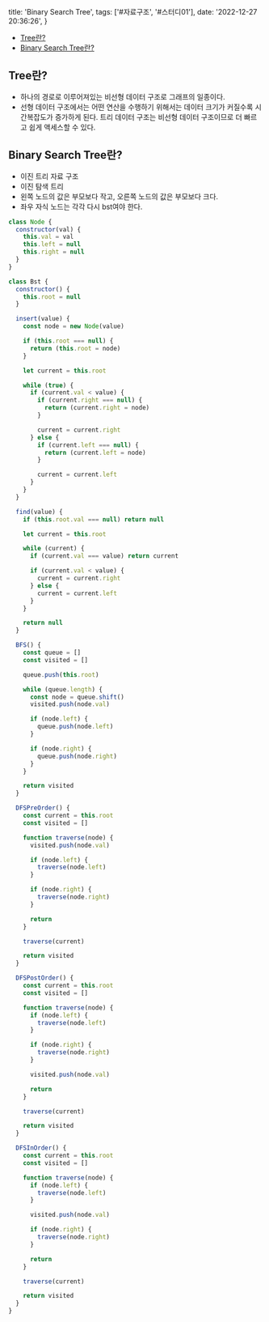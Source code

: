   title: 'Binary Search Tree',
  tags: ['#자료구조', '#스터디01'],
  date: '2022-12-27 20:36:26',
}

- [Tree란?](#tree란)
- [Binary Search Tree란?](#binary-search-tree란)

## Tree란?

- 하나의 경로로 이루어져있는 비선형 데이터 구조로 그래프의 일종이다.
- 선형 데이터 구조에서는 어떤 연산을 수행하기 위해서는 데이터 크기가 커질수록 시간복잡도가 증가하게 된다. 트리 데이터 구조는 비선형 데이터 구조이므로 더 빠르고 쉽게 액세스할 수 있다.

## Binary Search Tree란?

- 이진 트리 자료 구조
- 이진 탐색 트리
- 왼쪽 노드의 값은 부모보다 작고, 오른쪽 노드의 값은 부모보다 크다.
- 좌우 자식 노드는 각각 다시 bst여야 한다.

```js
class Node {
  constructor(val) {
    this.val = val
    this.left = null
    this.right = null
  }
}

class Bst {
  constructor() {
    this.root = null
  }

  insert(value) {
    const node = new Node(value)

    if (this.root === null) {
      return (this.root = node)
    }

    let current = this.root

    while (true) {
      if (current.val < value) {
        if (current.right === null) {
          return (current.right = node)
        }

        current = current.right
      } else {
        if (current.left === null) {
          return (current.left = node)
        }

        current = current.left
      }
    }
  }

  find(value) {
    if (this.root.val === null) return null

    let current = this.root

    while (current) {
      if (current.val === value) return current

      if (current.val < value) {
        current = current.right
      } else {
        current = current.left
      }
    }

    return null
  }

  BFS() {
    const queue = []
    const visited = []

    queue.push(this.root)

    while (queue.length) {
      const node = queue.shift()
      visited.push(node.val)

      if (node.left) {
        queue.push(node.left)
      }

      if (node.right) {
        queue.push(node.right)
      }
    }

    return visited
  }

  DFSPreOrder() {
    const current = this.root
    const visited = []

    function traverse(node) {
      visited.push(node.val)

      if (node.left) {
        traverse(node.left)
      }

      if (node.right) {
        traverse(node.right)
      }

      return
    }

    traverse(current)

    return visited
  }

  DFSPostOrder() {
    const current = this.root
    const visited = []

    function traverse(node) {
      if (node.left) {
        traverse(node.left)
      }

      if (node.right) {
        traverse(node.right)
      }

      visited.push(node.val)

      return
    }

    traverse(current)

    return visited
  }

  DFSInOrder() {
    const current = this.root
    const visited = []

    function traverse(node) {
      if (node.left) {
        traverse(node.left)
      }

      visited.push(node.val)

      if (node.right) {
        traverse(node.right)
      }

      return
    }

    traverse(current)

    return visited
  }
}
```
